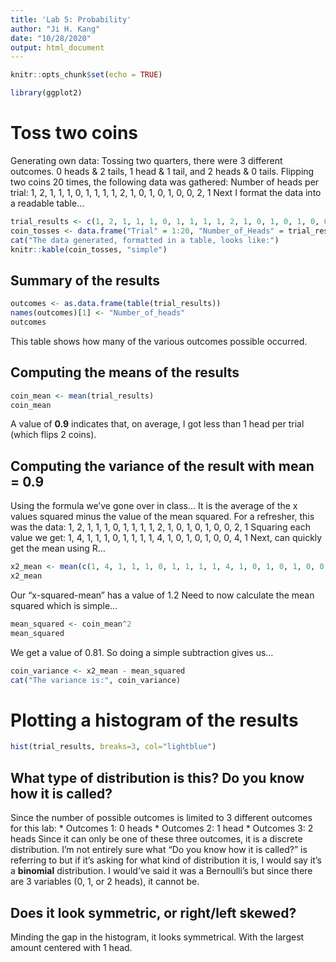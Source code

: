 ---
title: 'Lab 5: Probability'
author: "Ji H. Kang"
date: "10/28/2020"
output: html_document
---

```{r setup, include=FALSE}
knitr::opts_chunk$set(echo = TRUE)
```

```{r, message=FALSE}
library(ggplot2)
```


# Toss two coins 
Generating own data: Tossing two quarters, there were 3 different outcomes. 
0 heads & 2 tails, 1 head & 1 tail, and 2 heads & 0 tails. 
Flipping two coins 20 times, the following data was gathered: 
Number of heads per trial: 1, 2, 1, 1, 1, 0, 1, 1, 1, 1, 2, 1, 0, 1, 0, 1, 0, 0, 2, 1
Next I format the data into a readable table... 
```{r}
trial_results <- c(1, 2, 1, 1, 1, 0, 1, 1, 1, 1, 2, 1, 0, 1, 0, 1, 0, 0, 2, 1)
coin_tosses <- data.frame("Trial" = 1:20, "Number_of_Heads" = trial_results)
cat("The data generated, formatted in a table, looks like:")
knitr::kable(coin_tosses, "simple")
```

## Summary of the results 
```{r}
outcomes <- as.data.frame(table(trial_results))
names(outcomes)[1] <- "Number_of_heads"
outcomes
```
This table shows how many of the various outcomes possible occurred. 


## Computing the means of the results  
```{r}
coin_mean <- mean(trial_results)
coin_mean
```
A value of **0.9** indicates that, on average, I got less than 1 head per trial (which flips 2 coins).

## Computing the variance of the result with mean = 0.9 
Using the formula we've gone over in class... 
It is the average of the x values squared minus the value of the mean squared. 
For a refresher, this was the data: 
1, 2, 1, 1, 1, 0, 1, 1, 1, 1, 2, 1, 0, 1, 0, 1, 0, 0, 2, 1
Squaring each value we get: 
1, 4, 1, 1, 1, 0, 1, 1, 1, 1, 4, 1, 0, 1, 0, 1, 0, 0, 4, 1
Next, can quickly get the mean using R... 
```{r}
x2_mean <- mean(c(1, 4, 1, 1, 1, 0, 1, 1, 1, 1, 4, 1, 0, 1, 0, 1, 0, 0, 4, 1))
x2_mean
```
Our "x-squared-mean" has a value of 1.2 
Need to now calculate the mean squared which is simple... 
```{r}
mean_squared <- coin_mean^2
mean_squared
```
We get a value of 0.81. So doing a simple subtraction gives us... 
```{r}
coin_variance <- x2_mean - mean_squared 
cat("The variance is:", coin_variance)
```

# Plotting a histogram of the results 
```{r}
hist(trial_results, breaks=3, col="lightblue")
```

## What type of distribution is this? Do you know how it is called? 
Since the number of possible outcomes is limited to 3 different outcomes for this lab: 
* Outcomes 1: 0 heads 
* Outcomes 2: 1 head
* Outcomes 3: 2 heads
Since it can only be one of these three outcomes, it is a discrete distribution.
I'm not entirely sure what "Do you know how it is called?" is referring to but if it's asking for what kind of distribution it is, I would say it's a **binomial** distribution. I would've said it was a Bernoulli's but since there are 3 variables (0, 1, or 2 heads), it cannot be. 

## Does it look symmetric, or right/left skewed? 
Minding the gap in the histogram, it looks symmetrical. With the largest amount centered with 1 head. 